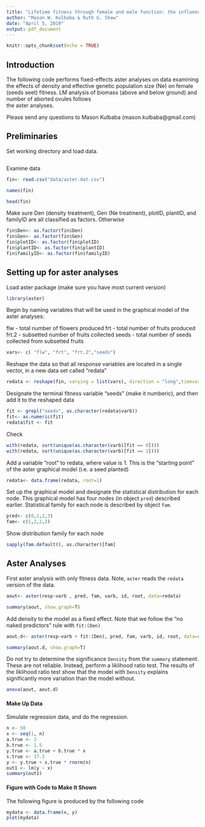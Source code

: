 ```yaml
---
title: "Lifetime fitness through female and male function: the influence of density and genetically effective population size"
author: "Mason W. Kulbaba & Ruth G. Shaw"
date: "April 5, 2019"
output: pdf_document
---
```


```r

knitr::opts_chunk$set(echo = TRUE)
```

## Introduction

The following code performs fixed-effects aster analyses on data examining the effects
of density and effective genetic population size (Ne) on female (seeds seet) fitness. 
LM analysis of biomass (above and below ground) and number of aborted ovules follows  
the aster analyses.   

Please send any questions to Mason Kulbaba (mason.kulbaba@gmail.com)
        
## Preliminaries   

Set working directory and load data.
```r

```

                                                                                           
Examine data
```r
fin<- read.csv("data/aster.dat.csv")

names(fin)

head(fin)
```

Make sure Den (density treatment), Gen (Ne treatment), plotID, plantID, and familyID are all classified as factors. Otherwise
```r
fin$Den<- as.factor(fin$Den)
fin$Gen<- as.factor(fin$Gen)
fin$plotID<- as.factor(fin$plotID)
fin$plantID<- as.factor(fin$plantID)
fin$familyID<- as.factor(fin$familyID)
```


## Setting up for aster analyses

Load aster package (make sure you have most current version)

```r
library(aster)
```

Begin by naming variables that will be used in the graphical model of the aster analyses:

flw - total number of flowers produced
frt - total number of fruits produced
frt.2 - subsetted number of fruits collected
seeds - total number of seeds collected from subsetted fruits

```r
vars<- c( "flw", "frt", "frt.2","seeds")
```

Reshape the data so that all response variables are located in a single vector, in a new data
set called "redata"
```r
redata <- reshape(fin, varying = list(vars), direction = "long",timevar = "varb", times = as.factor(vars), v.names = "resp")
```

Designate the terminal fitness variable "seeds" (make it numberic), and then add it to the reshaped data
```r
fit <- grepl("seeds", as.character(redata$varb))
fit<- as.numeric(fit)
redata$fit <- fit
```

Check
```r
with(redata, sort(unique(as.character(varb)[fit == 0])))
with(redata, sort(unique(as.character(varb)[fit == 1])))
```

Add a variable "root" to redata, where value is 1. This is the "starting point" of the aster graphical model (i.e. a seed planted)
```r
redata<- data.frame(redata, root=1)
```

Set up the graphical model and designate the statistical distribution for each node.
This graphical model has four nodes (in object `pred`) described earlier. Statistical family for each node is described by object `fam`.
```r
pred<- c(0,1,2,3)
fam<- c(1,2,2,2)
```

Show distribution family for each node
```r
sapply(fam.default(), as.character)[fam]
```

## Aster Analyses

First aster analysis with only fitness data. Note, `aster` reads the `redata` version of the data.

```r
aout<- aster(resp~varb , pred, fam, varb, id, root, data=redata)

summary(aout, show.graph=T)
```

Add density to the model as a fixed effect. Note that we follow the "no naked predictors" rule with `fit:(Den)`
```r
aout.d<- aster(resp~varb + fit:(Den), pred, fam, varb, id, root, data=redata)

summary(aout.d, show.graph=T)
```

Do not try to determine the significance `Density` from the `summary` statement. These are not reliable. Instead, perform a liklihood ratio test. The results of the liklihood ratio test show that the model with `Density` explains significantly more variation than the model without.

```r
anova(aout, aout.d)
```


#### Make Up Data

Simulate regression data, and do the regression.
```r
n <- 50
x <- seq(1, n)
a.true <- 3
b.true <- 1.5
y.true <- a.true + b.true * x
s.true <- 17.3
y <- y.true + s.true * rnorm(n)
out1 <- lm(y ~ x)
summary(out1)
```

#### Figure with Code to Make It Shown

The following figure is produced by the following code
```r

mydata <- data.frame(x, y)
plot(mydata)
``````